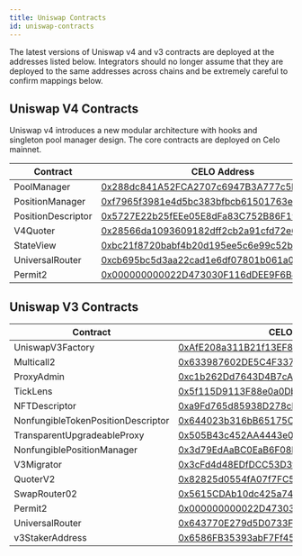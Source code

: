 ```yaml
---
title: Uniswap Contracts
id: uniswap-contracts
---
```


The latest versions of Uniswap v4 and v3 contracts are deployed at the addresses listed below. Integrators should 
no longer assume that they are deployed to the same addresses across chains and be extremely careful to confirm 
mappings below.

## Uniswap V4 Contracts

Uniswap v4 introduces a new modular architecture with hooks and singleton pool manager design. The core contracts are deployed on Celo mainnet.

| Contract                           | CELO Address                               |
| ---------------------------------- | ------------------------------------------ |
| PoolManager                        | [0x288dc841A52FCA2707c6947B3A777c5E56cd87BC](https://celoscan.io/address/0x288dc841A52FCA2707c6947B3A777c5E56cd87BC) |
| PositionManager                    | [0xf7965f3981e4d5bc383bfbcb61501763e9068ca9](https://celoscan.io/address/0xf7965f3981e4d5bc383bfbcb61501763e9068ca9) |
| PositionDescriptor                 | [0x5727E22b25fEEe05E8dFa83C752B86F19D102D8A](https://celoscan.io/address/0x5727E22b25fEEe05E8dFa83C752B86F19D102D8A) |
| V4Quoter                           | [0x28566da1093609182dff2cb2a91cfd72e61d66cd](https://celoscan.io/address/0x28566da1093609182dff2cb2a91cfd72e61d66cd) |
| StateView                          | [0xbc21f8720babf4b20d195ee5c6e99c52b76f2bfb](https://celoscan.io/address/0xbc21f8720babf4b20d195ee5c6e99c52b76f2bfb) |
| UniversalRouter                    | [0xcb695bc5d3aa22cad1e6df07801b061a05a0233a](https://celoscan.io/address/0xcb695bc5d3aa22cad1e6df07801b061a05a0233a) |
| Permit2                            | [0x000000000022D473030F116dDEE9F6B43aC78BA3](https://celoscan.io/address/0x000000000022D473030F116dDEE9F6B43aC78BA3) |

## Uniswap V3 Contracts

| Contract                           | CELO Address                               | Alfajores Address                          |
| ---------------------------------- | ------------------------------------------ |--------------------------------------------|
| UniswapV3Factory                   | [0xAfE208a311B21f13EF87E33A90049fC17A7acDEc](https://celoscan.io/address/0xAfE208a311B21f13EF87E33A90049fC17A7acDEc) | [0x229Fd76DA9062C1a10eb4193768E192bdEA99572](https://alfajores.celoscan.io/address/0x229Fd76DA9062C1a10eb4193768E192bdEA99572) |
| Multicall2                         | [0x633987602DE5C4F337e3DbF265303A1080324204](https://celoscan.io/address/0x633987602DE5C4F337e3DbF265303A1080324204) | [0x692A12C7C167c44e54c3d381CA3EE91F058Dc404](https://alfajores.celoscan.io/address/0x692A12C7C167c44e54c3d381CA3EE91F058Dc404) |
| ProxyAdmin                         | [0xc1b262Dd7643D4B7cA9e51631bBd900a564BF49A](https://celoscan.io/address/0xc1b262Dd7643D4B7cA9e51631bBd900a564BF49A) | [0xE4d1eBb97Fe5fabFaBbB8C004C424EE12dE8A07d](https://alfajores.celoscan.io/address/0xE4d1eBb97Fe5fabFaBbB8C004C424EE12dE8A07d) |
| TickLens                           | [0x5f115D9113F88e0a0Db1b5033D90D4a9690AcD3D](https://celoscan.io/address/0x5f115D9113F88e0a0Db1b5033D90D4a9690AcD3D) | [0xFdACaEfB0f85C9BE9d319023453cC85C812d7e1E](https://alfajores.celoscan.io/address/0xFdACaEfB0f85C9BE9d319023453cC85C812d7e1E) |
| NFTDescriptor                      | [0xa9Fd765d85938D278cb0b108DbE4BF7186831186](https://celoscan.io/address/0xa9Fd765d85938D278cb0b108DbE4BF7186831186) | [0xE3da4F834D45b27AF95600e6546991dC3B50adAC](https://alfajores.celoscan.io/address/0xE3da4F834D45b27AF95600e6546991dC3B50adAC) |
| NonfungibleTokenPositionDescriptor | [0x644023b316bB65175C347DE903B60a756F6dd554](https://celoscan.io/address/0x644023b316bB65175C347DE903B60a756F6dd554) | [0xB00B8C3aB078EB0f7DeC6cE19c1a1da5bf4f8d7e](https://alfajores.celoscan.io/address/0xB00B8C3aB078EB0f7DeC6cE19c1a1da5bf4f8d7e) |
| TransparentUpgradeableProxy        | [0x505B43c452AA4443e0a6B84bb37771494633Fde9](https://celoscan.io/address/0x505B43c452AA4443e0a6B84bb37771494633Fde9) | [0x9ddD6325FBE93A715B422883cED853CD843f217C](https://alfajores.celoscan.io/address/0x9ddD6325FBE93A715B422883cED853CD843f217C) |
| NonfungiblePositionManager         | [0x3d79EdAaBC0EaB6F08ED885C05Fc0B014290D95A](https://celoscan.io/address/0x3d79EdAaBC0EaB6F08ED885C05Fc0B014290D95A) | [0x0eC9d3C06Bc0A472A80085244d897bb604548824](https://alfajores.celoscan.io/address/0x0eC9d3C06Bc0A472A80085244d897bb604548824) |
| V3Migrator                         | [0x3cFd4d48EDfDCC53D3f173F596f621064614C582](https://celoscan.io/address/0x3cFd4d48EDfDCC53D3f173F596f621064614C582) | [0x245d3F47F55c532dbE9340368855Be631B162cfd](https://alfajores.celoscan.io/address/0x245d3F47F55c532dbE9340368855Be631B162cfd) |
| QuoterV2                           | [0x82825d0554fA07f7FC52Ab63c961F330fdEFa8E8](https://celoscan.io/address/0x82825d0554fA07f7FC52Ab63c961F330fdEFa8E8) | [0x3c1FCF8D6f3A579E98F4AE75EB0adA6de70f5673](https://alfajores.celoscan.io/address/0x3c1FCF8D6f3A579E98F4AE75EB0adA6de70f5673) |
| SwapRouter02                       | [0x5615CDAb10dc425a742d643d949a7F474C01abc4](https://celoscan.io/address/0x5615CDAb10dc425a742d643d949a7F474C01abc4) | [0x8C456F41A3883bA0ba99f810F7A2Da54D9Ea3EF0](https://alfajores.celoscan.io/address/0x8C456F41A3883bA0ba99f810F7A2Da54D9Ea3EF0) |
| Permit2                            | [0x000000000022D473030F116dDEE9F6B43aC78BA3](https://celoscan.io/address/0x000000000022D473030F116dDEE9F6B43aC78BA3) | [0x000000000022D473030F116dDEE9F6B43aC78BA3](https://alfajores.celoscan.io/address/0x000000000022D473030F116dDEE9F6B43aC78BA3) |
| UniversalRouter                    | [0x643770E279d5D0733F21d6DC03A8efbABf3255B4](https://celoscan.io/address/0x643770E279d5D0733F21d6DC03A8efbABf3255B4) | [0x84904B9E85F76a421223565be7b596d7d9A8b8Ce](https://alfajores.celoscan.io/address/0x84904B9E85F76a421223565be7b596d7d9A8b8Ce) |
| v3StakerAddress                    | [0x6586FB35393abF7Ff454977a9b3c912d218791C6](https://celoscan.io/address/0x6586FB35393abF7Ff454977a9b3c912d218791C6) | [0x8AC47D3e65a3e6aD14596ee7d18ad1d1aA53208F](https://alfajores.celoscan.io/address/0x8AC47D3e65a3e6aD14596ee7d18ad1d1aA53208F) |
